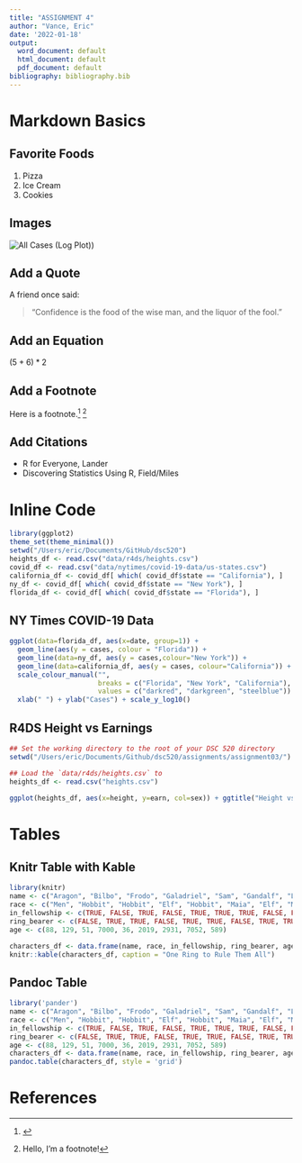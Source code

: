 ```yaml
---
title: "ASSIGNMENT 4"
author: "Vance, Eric"
date: '2022-01-18'
output:
  word_document: default
  html_document: default
  pdf_document: default
bibliography: bibliography.bib
---
```


# Markdown Basics

## Favorite Foods
1. Pizza
2. Ice Cream
3. Cookies

## Images
![All Cases (Log Plot)](/Users/eric/Documents/GitHub/dsc520/completed/assignment04/plots/10-all-cases-log.png))

## Add a Quote
A friend once said:

>"Confidence is the food of the wise man,
>and the liquor of the fool."

## Add an Equation
$(5 + 6) * 2$

## Add a Footnote

Here is a footnote.^[]
^[Hello, I'm a footnote!]

## Add Citations
* R for Everyone, Lander
* Discovering Statistics Using R, Field/Miles


# Inline Code

```r
library(ggplot2)
theme_set(theme_minimal())
setwd("/Users/eric/Documents/GitHub/dsc520")
heights_df <- read.csv("data/r4ds/heights.csv")
covid_df <- read.csv("data/nytimes/covid-19-data/us-states.csv")
california_df <- covid_df[ which( covid_df$state == "California"), ]
ny_df <- covid_df[ which( covid_df$state == "New York"), ]
florida_df <- covid_df[ which( covid_df$state == "Florida"), ]
```


## NY Times COVID-19 Data
```r
ggplot(data=florida_df, aes(x=date, group=1)) +
  geom_line(aes(y = cases, colour = "Florida")) +
  geom_line(data=ny_df, aes(y = cases,colour="New York")) +
  geom_line(data=california_df, aes(y = cases, colour="California")) +
  scale_colour_manual("",
                      breaks = c("Florida", "New York", "California"),
                      values = c("darkred", "darkgreen", "steelblue")) +
  xlab(" ") + ylab("Cases") + scale_y_log10()
```

## R4DS Height vs Earnings
```r
## Set the working directory to the root of your DSC 520 directory
setwd("/Users/eric/Documents/Github/dsc520/assignments/assignment03/")

## Load the `data/r4ds/heights.csv` to
heights_df <- read.csv("heights.csv")

ggplot(heights_df, aes(x=height, y=earn, col=sex)) + ggtitle("Height vs Earnings") + xlab("Height (Inches)") + ylab("Earnings (Dollars)") + geom_point()
```



# Tables


## Knitr Table with Kable
```r
library(knitr)
name <- c("Aragon", "Bilbo", "Frodo", "Galadriel", "Sam", "Gandalf", "Legolas", "Sauron", "Gollum")
race <- c("Men", "Hobbit", "Hobbit", "Elf", "Hobbit", "Maia", "Elf", "Maia", "Hobbit")
in_fellowship <- c(TRUE, FALSE, TRUE, FALSE, TRUE, TRUE, TRUE, FALSE, FALSE)
ring_bearer <- c(FALSE, TRUE, TRUE, FALSE, TRUE, TRUE, FALSE, TRUE, TRUE)
age <- c(88, 129, 51, 7000, 36, 2019, 2931, 7052, 589)

characters_df <- data.frame(name, race, in_fellowship, ring_bearer, age)
knitr::kable(characters_df, caption = "One Ring to Rule Them All")

```

## Pandoc Table
```r

library('pander')
name <- c("Aragon", "Bilbo", "Frodo", "Galadriel", "Sam", "Gandalf", "Legolas", "Sauron", "Gollum")
race <- c("Men", "Hobbit", "Hobbit", "Elf", "Hobbit", "Maia", "Elf", "Maia", "Hobbit")
in_fellowship <- c(TRUE, FALSE, TRUE, FALSE, TRUE, TRUE, TRUE, FALSE, FALSE)
ring_bearer <- c(FALSE, TRUE, TRUE, FALSE, TRUE, TRUE, FALSE, TRUE, TRUE)
age <- c(88, 129, 51, 7000, 36, 2019, 2931, 7052, 589)
characters_df <- data.frame(name, race, in_fellowship, ring_bearer, age)
pandoc.table(characters_df, style = 'grid')
```




# References